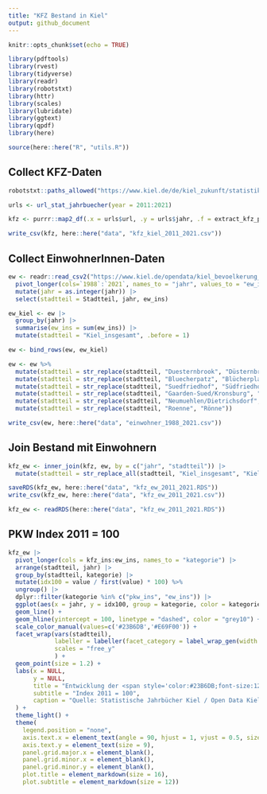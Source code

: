 ```yaml
---
title: "KFZ Bestand in Kiel"
output: github_document
---
```


```r
knitr::opts_chunk$set(echo = TRUE)
```


```r
library(pdftools)
library(rvest)
library(tidyverse)
library(readr)
library(robotstxt)
library(httr)
library(scales)
library(lubridate)
library(ggtext)
library(qpdf)
library(here)
```

```r
source(here::here("R", "utils.R"))
```

## Collect KFZ-Daten

```r

robotstxt::paths_allowed("https://www.kiel.de/de/kiel_zukunft/statistik_kieler_zahlen/statistische_jahrbuecher.php")

urls <- url_stat_jahrbuecher(year = 2011:2021)

kfz <- purrr::map2_df(.x = urls$url, .y = urls$jahr, .f = extract_kfz_page)

write_csv(kfz, here::here("data", "kfz_kiel_2011_2021.csv"))

```

## Collect EinwohnerInnen-Daten

```r
ew <- readr::read_csv2("https://www.kiel.de/opendata/kiel_bevoelkerung_stadtteile.csv") |>  
  pivot_longer(cols=`1988`:`2021`, names_to = "jahr", values_to = "ew_ins") |> 
  mutate(jahr = as.integer(jahr)) |> 
  select(stadtteil = Stadtteil, jahr, ew_ins)

ew_kiel <- ew |>
  group_by(jahr) |> 
  summarise(ew_ins = sum(ew_ins)) |> 
  mutate(stadtteil = "Kiel_insgesamt", .before = 1)

ew <- bind_rows(ew, ew_kiel)

ew <- ew %>% 
  mutate(stadtteil = str_replace(stadtteil, "Duesternbrook", "Düsternbrook")) %>% 
  mutate(stadtteil = str_replace(stadtteil, "Bluecherpatz", "Blücherplatz")) %>% 
  mutate(stadtteil = str_replace(stadtteil, "Suedfriedhof", "Südfriedhof")) %>% 
  mutate(stadtteil = str_replace(stadtteil, "Gaarden-Sued/Kronsburg", "Gaarden-Süd/Kronsburg")) %>% 
  mutate(stadtteil = str_replace(stadtteil, "Neumuehlen/Dietrichsdorf", "Neumühlen/Dietrichsdorf")) %>% 
  mutate(stadtteil = str_replace(stadtteil, "Roenne", "Rönne"))

write_csv(ew, here::here("data", "einwohner_1988_2021.csv"))
```

## Join Bestand mit Einwohnern

```r
kfz_ew <- inner_join(kfz, ew, by = c("jahr", "stadtteil")) |> 
  mutate(stadtteil = str_replace_all(stadtteil, "Kiel_insgesamt", "Kiel"))

saveRDS(kfz_ew, here::here("data", "kfz_ew_2011_2021.RDS"))
write_csv(kfz_ew, here::here("data", "kfz_ew_2011_2021.csv"))
```


```r
kfz_ew <- readRDS(here::here("data", "kfz_ew_2011_2021.RDS"))
```

## PKW Index 2011 = 100

```r
kfz_ew |> 
  pivot_longer(cols = kfz_ins:ew_ins, names_to = "kategorie") |> 
  arrange(stadtteil, jahr) |> 
  group_by(stadtteil, kategorie) |> 
  mutate(idx100 = value / first(value) * 100) %>% 
  ungroup() |> 
  dplyr::filter(kategorie %in% c("pkw_ins", "ew_ins")) |> 
  ggplot(aes(x = jahr, y = idx100, group = kategorie, color = kategorie)) + 
  geom_line() + 
  geom_hline(yintercept = 100, linetype = "dashed", color = "grey10") + 
  scale_color_manual(values=c('#23B6DB','#E69F00')) +  
  facet_wrap(vars(stadtteil), 
             labeller = labeller(facet_category = label_wrap_gen(width = 46)), 
             scales = "free_y"
             ) + 
  geom_point(size = 1.2) +
  labs(x = NULL,
       y = NULL,
       title = "Entwicklung der <span style='color:#23B6DB;font-size:12pt;'>Einwohner/innen</span> und der zugelassenen <span style='color:#E69F00;font-size:12pt'>PKW</span> in den Kieler Stadtteilen",
       subtitle = "Index 2011 = 100", 
       caption = "Quelle: Statistische Jahrbücher Kiel / Open Data Kiel | Grafik: @patrickhausmann"
  ) +
  theme_light() +
  theme(
    legend.position = "none",
    axis.text.x = element_text(angle = 90, hjust = 1, vjust = 0.5, size = 7),
    axis.text.y = element_text(size = 9),
    panel.grid.major.x = element_blank(),
    panel.grid.minor.x = element_blank(),
    panel.grid.minor.y = element_blank(),
    plot.title = element_markdown(size = 16),
    plot.subtitle = element_markdown(size = 12))
```
